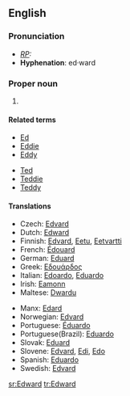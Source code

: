 ==English==
{{wikipedia}}

===Pronunciation===
* ''[[RP]]:'' {{IPA|/'edwəd/}}
* '''Hyphenation''': ed&middot;ward

===Proper noun===
{{en-proper noun}}

# {{given name|male}}

====Related terms====
{{top2}}
*[[Ed]]
*[[Eddie]]
*[[Eddy]]
{{mid2}}
*[[Ted]]
*[[Teddie]]
*[[Teddy]]
{{bottom2}}

====Translations====
{{trans-top|male given name}}<!-- origin? -->
*Czech: [[Edvard]] {{m}}
*Dutch: [[#Dutch|Edward]] {{m}}
*Finnish: [[Edvard]], [[Eetu]], [[Eetvartti]]
*French: [[Édouard]] {{m}}
*German: [[Eduard]] {{m}}
*Greek: [[Εδουάρδος]]
*Italian: [[Edoardo]], [[Eduardo]] {{m}}
*Irish: [[Eamonn]] {{m}}
*Maltese: [[Dwardu]]
{{trans-mid}}
*Manx: [[Edard]]
*Norwegian: [[Edvard]]
*Portuguese: [[Éduardo]] {{m}}
*Portuguese(Brazil): [[Eduardo]] {{m}}
*Slovak: [[Eduard#Slovak|Eduard]] {{m}}
*Slovene: [[Edvard]], [[Edi]], [[Edo]]
*Spanish: [[Eduardo]] {{m}}
*Swedish: [[Edvard]]
{{trans-bottom}}

[[sr:Edward]]
[[tr:Edward]]